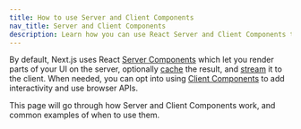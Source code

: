 ```yaml
---
title: How to use Server and Client Components
nav_title: Server and Client Components
description: Learn how you can use React Server and Client Components to render parts of your application on the server or the client.
---
```


By default, Next.js uses React [Server Components](https://react.dev/reference/rsc/server-components) which let you render parts of your UI on the server, optionally [cache](/docs/app/getting-started/caching-and-revalidating) the result, and [stream](/docs/app/building-your-application/rendering/server-components#streaming-server-components) it to the client. When needed, you can opt into using [Client Components](https://react.dev/reference/rsc/use-client) to add interactivity and use browser APIs.

This page will go through how Server and Client Components work, and common examples of when to use them.

